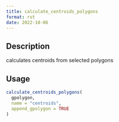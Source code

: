 ```yaml
--- 
title: calculate_centroids_polygons 
format: rst 
date: 2022-10-06 
--- 
```


## Description

calculates centroids from selected polygons


## Usage

```r
calculate_centroids_polygons(
  gpolygon,
  name = "centroids",
  append_gpolygon = TRUE
)
```


